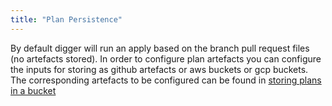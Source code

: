 ```yaml
---
title: "Plan Persistence"
---
```


By default digger will run an apply based on the branch pull request files (no artefacts stored). In order to configure plan artefacts you can configure the inputs for storing as github artefacts or aws buckets or gcp buckets. The corresponding artefacts to be configured can be found in [storing plans in a bucket](/ce/howto/store-plans-in-a-bucket)
